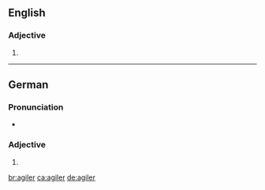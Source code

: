 ==English==

===Adjective===
{{head|en|adjective comparative form}}

# {{en-comparative of|agile}}

----

==German==

===Pronunciation===
* {{audio|De-agiler.ogg|Audio|lang=de}}

===Adjective===
{{head|de|adjective form}}

# {{comparative of|agil|lang=de}}

[[br:agiler]]
[[ca:agiler]]
[[de:agiler]]